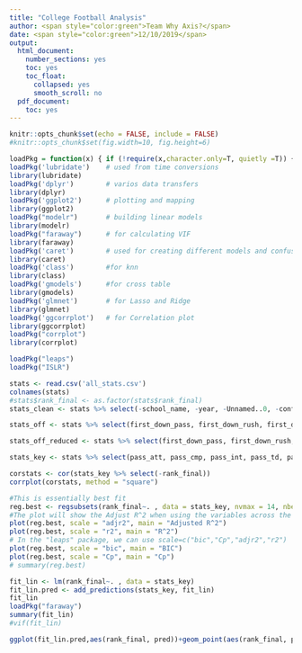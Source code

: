 ```yaml
---
title: "College Football Analysis"
author: <span style="color:green">Team Why Axis?</span>
date: <span style="color:green">12/10/2019</span>
output:
  html_document:
    number_sections: yes
    toc: yes
    toc_float:
      collapsed: yes
      smooth_scroll: no
  pdf_document:
    toc: yes
---
```


```r
knitr::opts_chunk$set(echo = FALSE, include = FALSE)
#knitr::opts_chunk$set(fig.width=10, fig.height=6) 
```

```r
loadPkg = function(x) { if (!require(x,character.only=T, quietly =T)) { install.packages(x,dep=T,repos="http://cran.us.r-project.org"); if(!require(x,character.only=T)) stop("Package not found") } }
loadPkg('lubridate')    # used from time conversions
library(lubridate)
loadPkg('dplyr')        # varios data transfers
library(dplyr)
loadPkg('ggplot2')      # plotting and mapping
library(ggplot2)
loadPkg("modelr")       # building linear models
library(modelr)
loadPkg("faraway")      # for calculating VIF
library(faraway)
loadPkg('caret')        # used for creating different models and confusion matrices
library(caret)
loadPkg('class')        #for knn
library(class)
loadPkg('gmodels')      #for cross table
library(gmodels)
loadPkg('glmnet')       # for Lasso and Ridge
library(glmnet)
loadPkg('ggcorrplot')   # for Correlation plot
library(ggcorrplot)
loadPkg("corrplot")
library(corrplot)

loadPkg("leaps")
loadPkg("ISLR")

```

```r
stats <- read.csv('all_stats.csv')
colnames(stats)
#stats$rank_final <- as.factor(stats$rank_final)
stats_clean <- stats %>% select(-school_name, -year, -Unnamed..0, -conf_abbr, -losses, -losses_conf, -notes, -rank_min, -rank_pre, -sos, -srs, -win_loss_pct, -win_loss_pct_conf, -wins, -wins_conf)

stats_off <- stats %>% select(first_down_pass, first_down_rush, first_down_penalty, pass_att, pass_cmp, pass_cmp_pct, pass_int, pass_td, pass_yds, penalty, penalty_yds, points, rush_att, rush_td, rush_yds, rush_yds_per_att, tot_plays, tot_yds, tot_yds_per_play, turnovers, rank_final)

stats_off_reduced <- stats %>% select(first_down_pass, first_down_rush, first_down_penalty, pass_att, pass_cmp, pass_cmp_pct, pass_int, pass_td, pass_yds, penalty, penalty_yds, points, rush_att, rush_td, rush_yds, rush_yds_per_att, turnovers, rank_final)

stats_key <- stats %>% select(pass_att, pass_cmp, pass_int, pass_td, pass_yds, rush_att, rush_td, rush_yds, rush_yds_per_att, turnovers, opp_pass_att, opp_pass_cmp, opp_pass_int, opp_pass_td, opp_pass_yds, opp_rush_att, opp_rush_td, opp_rush_yds, opp_rush_yds_per_att, opp_turnovers, rank_final,)

```

```r
corstats <- cor(stats_key %>% select(-rank_final))
corrplot(corstats, method = "square")
```


```r

#This is essentially best fit 
reg.best <- regsubsets(rank_final~. , data = stats_key, nvmax = 14, nbest = 1, method = "forward")  # leaps, regsubsets: Model selection by exhaustive search, forward or backward stepwise, or sequential replacement
#The plot will show the Adjust R^2 when using the variables across the bottom
plot(reg.best, scale = "adjr2", main = "Adjusted R^2")
plot(reg.best, scale = "r2", main = "R^2")
# In the "leaps" package, we can use scale=c("bic","Cp","adjr2","r2")
plot(reg.best, scale = "bic", main = "BIC")
plot(reg.best, scale = "Cp", main = "Cp")
# summary(reg.best)
```

```r

fit_lin <- lm(rank_final~. , data = stats_key)
fit_lin.pred <- add_predictions(stats_key, fit_lin)
fit_lin
loadPkg("faraway")
summary(fit_lin)
#vif(fit_lin)
```

```r
ggplot(fit_lin.pred,aes(rank_final, pred))+geom_point(aes(rank_final, pred))+geom_line(aes(pred), colour="red", size=1)
```